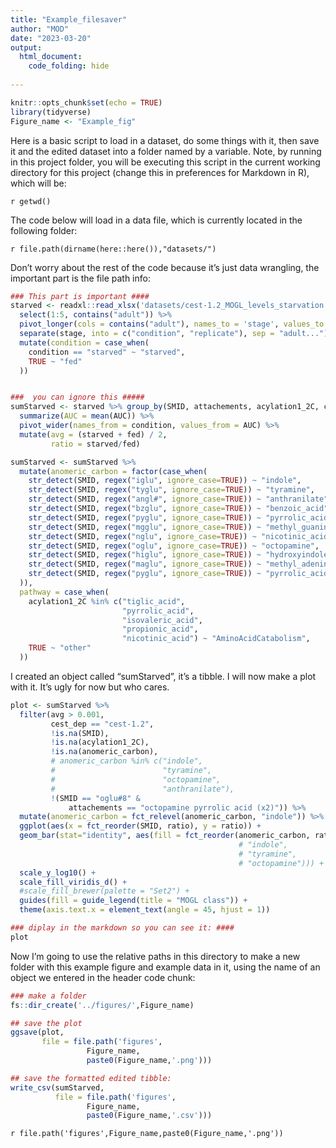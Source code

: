 ```yaml
---
title: "Example_filesaver"
author: "MOD"
date: "2023-03-20"
output: 
  html_document:
    code_folding: hide
  
---
```


```r
knitr::opts_chunk$set(echo = TRUE)
library(tidyverse)
Figure_name <- "Example_fig"

```

Here is a basic script to load in a dataset, do some things with it, then save it and the edited dataset into a folder named by a variable. Note, by running in this project folder, you will be executing this script in the current working directory for this project (change this in preferences for Markdown in R), which will be:

`r getwd()`

The code below will load in a data file, which is currently located in the following folder: 

`r file.path(dirname(here::here()),"datasets/")`

Don't worry about the rest of the code because it's just data wrangling, the important part is the file path info: 

```r
### This part is important ####
starved <- readxl::read_xlsx('datasets/cest-1.2_MOGL_levels_starvation.xlsx') %>%
  select(1:5, contains("adult")) %>%
  pivot_longer(cols = contains("adult"), names_to = 'stage', values_to = 'AUC') %>%
  separate(stage, into = c("condition", "replicate"), sep = "adult...") %>%
  mutate(condition = case_when(
    condition == "starved" ~ "starved",
    TRUE ~ "fed"
  ))


###  you can ignore this #####
sumStarved <- starved %>% group_by(SMID, attachements, acylation1_2C, condition, cest_dep) %>%
  summarize(AUC = mean(AUC)) %>%
  pivot_wider(names_from = condition, values_from = AUC) %>%
  mutate(avg = (starved + fed) / 2,
         ratio = starved/fed)

sumStarved <- sumStarved %>%
  mutate(anomeric_carbon = factor(case_when(
    str_detect(SMID, regex("iglu", ignore_case=TRUE)) ~ "indole",
    str_detect(SMID, regex("tyglu", ignore_case=TRUE)) ~ "tyramine",
    str_detect(SMID, regex("angl#", ignore_case=TRUE)) ~ "anthranilate",
    str_detect(SMID, regex("bzglu", ignore_case=TRUE)) ~ "benzoic_acid",
    str_detect(SMID, regex("pyglu", ignore_case=TRUE)) ~ "pyrrolic_acid",
    str_detect(SMID, regex("mgglu", ignore_case=TRUE)) ~ "methyl_guanine",
    str_detect(SMID, regex("nglu", ignore_case=TRUE)) ~ "nicotinic_acid",
    str_detect(SMID, regex("oglu", ignore_case=TRUE)) ~ "octopamine",
    str_detect(SMID, regex("higlu", ignore_case=TRUE)) ~ "hydroxyindole",
    str_detect(SMID, regex("maglu", ignore_case=TRUE)) ~ "methyl_adenine",
    str_detect(SMID, regex("pyglu", ignore_case=TRUE)) ~ "pyrrolic_acid"
  )),
  pathway = case_when(
    acylation1_2C %in% c("tiglic_acid", 
                         "pyrrolic_acid", 
                         "isovaleric_acid",
                         "propionic_acid",
                         "nicotinic_acid") ~ "AminoAcidCatabolism",
    TRUE ~ "other"
  ))

```


I created an object called "sumStarved", it's a tibble. I will now make a plot with it. It's ugly for now but who cares. 

```r
plot <- sumStarved %>%
  filter(avg > 0.001,
         cest_dep == "cest-1.2",
         !is.na(SMID),
         !is.na(acylation1_2C),
         !is.na(anomeric_carbon),
         # anomeric_carbon %in% c("indole", 
         #                        "tyramine", 
         #                        "octopamine", 
         #                        "anthranilate"),
         !(SMID == "oglu#8" &
             attachements == "octopamine pyrrolic acid (x2)")) %>%
  mutate(anomeric_carbon = fct_relevel(anomeric_carbon, "indole")) %>%
  ggplot(aes(x = fct_reorder(SMID, ratio), y = ratio)) +
  geom_bar(stat="identity", aes(fill = fct_reorder(anomeric_carbon, ratio, mean, .desc = TRUE))) +
                                                   # "indole", 
                                                   # "tyramine",
                                                   # "octopamine"))) +
  scale_y_log10() +
  scale_fill_viridis_d() +
  #scale_fill_brewer(palette = "Set2") + 
  guides(fill = guide_legend(title = "MOGL class")) +
  theme(axis.text.x = element_text(angle = 45, hjust = 1))

### diplay in the markdown so you can see it: ####
plot
```

Now I'm going to use the relative paths in this directory to make a new folder with this example figure and example data in it, using the name of an object we entered in the header code chunk: 

```r

### make a folder
fs::dir_create('../figures/',Figure_name)

## save the plot
ggsave(plot,
       file = file.path('figures',
                 Figure_name,
                 paste0(Figure_name,'.png')))

## save the formatted edited tibble:
write_csv(sumStarved,
          file = file.path('figures',
                 Figure_name,
                 paste0(Figure_name,'.csv')))

```

`r file.path('figures',Figure_name,paste0(Figure_name,'.png'))`

